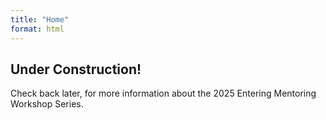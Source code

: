 ```yaml
---
title: "Home"
format: html
---
```


## Under Construction!

Check back later, for more information about the 2025 Entering Mentoring Workshop Series. 
